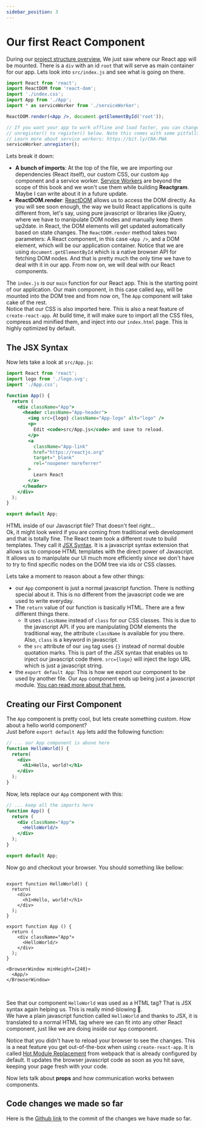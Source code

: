 ```yaml
---
sidebar_position: 3
---
```


# Our first React Component

During our [project structure overview](./project-structure.md), We just saw where our React app will be mounted. There is a `div` with an id `root` that will serve as main container for our app. Lets look into `src/index.js` and see what is going on there.

```jsx title="/src/index.js"
import React from 'react';
import ReactDOM from 'react-dom';
import './index.css';
import App from './App';
import * as serviceWorker from './serviceWorker';

ReactDOM.render(<App />, document.getElementById('root'));

// If you want your app to work offline and load faster, you can change
// unregister() to register() below. Note this comes with some pitfalls.
// Learn more about service workers: https://bit.ly/CRA-PWA
serviceWorker.unregister();
```

Lets break it down:

- **A bunch of imports**: At the top of the file, we are importing our dependencies (React itself), our custom CSS, our custom `App` component and a service worker. [Service Workers](https://developers.google.com/web/fundamentals/primers/service-workers) are beyond the scope of this book and we won't use them while building **Reactgram**. Maybe I can write about it in a future update.
- **ReactDOM.render**: [ReactDOM](https://reactjs.org/docs/react-dom.html) allows us to access the DOM directly. As you will see soon enough, the way we build React applications is quite different from, let's say, using pure javascript or libraries like jQuery, where we have to manipulate DOM nodes and manually keep them up2date. in React, the DOM elements will get updated automatically based on state changes. The `ReactDOM.render` method takes two parameters: A React component, in this case `<App />`, and a DOM element, which will be our application container. Notice that we are using `document.getElementById` which is a native browser API for fetching DOM nodes. And that is pretty much the only time we have to deal with it in our app. From now on, we will deal with our React components.

The `index.js` is our `main` function for our React app. This is the starting point of our application. Our main component, in this case called `App`, will be mounted into the DOM tree and from now on, The `App` component will take cake of the rest.  
Notice that our CSS is also imported here. This is also a neat feature of `create-react-app`. At build time, it will make sure to import all the CSS files, compress and minified them, and inject into our `index.html` page. This is highly optimized by default.
  
## The JSX Syntax

Now lets take a look at `src/App.js`:

```jsx title="/src/App.js"
import React from 'react';
import logo from './logo.svg';
import './App.css';

function App() {
  return (
    <div className="App">
      <header className="App-header">
        <img src={logo} className="App-logo" alt="logo" />
        <p>
          Edit <code>src/App.js</code> and save to reload.
        </p>
        <a
          className="App-link"
          href="https://reactjs.org"
          target="_blank"
          rel="noopener noreferrer"
        >
          Learn React
        </a>
      </header>
    </div>
  );
}

export default App;
```

HTML inside of our Javascript file? That doesn't feel right...  
Ok, it might look weird if you are coming from traditional web development and that is totally fine. The React team took a different route to build templates. They call it [JSX Syntax](https://reactjs.org/docs/introducing-jsx.html). It is a javascript syntax extension that allows us to compose HTML templates with the direct power of Javascript. It allows us to manipulate our UI much more efficiently since we don't have to try to find specific nodes on the DOM tree via ids or CSS classes.  
  
Lets take a moment to reason about a few other things:

- our `App` component is just a normal javascript function. There is nothing special about it. This is no different from the javascript code we are used to write everyday.
- The `return` value of our function is basically HTML. There are a few different things there.
  - It uses `className` instead of `class` for our CSS classes. This is due to the javascript API. if you are manipulating DOM elements the traditional way, the attribute `className` is available for you there. Also, `class` is a keyword in javascript.
  - the `src` attribute of our `img` tag uses `{}` instead of normal double quotation marks. This is part of the JSX syntax that enables us to inject our javascript code there. `src={logo}` will inject the logo URL which is just a javascript string.
- the `export default App`: This is how we export our component to be used by another file. Our `App` component ends up being just a javascript module. [You can read more about that here.](https://developer.mozilla.org/en-US/docs/Web/JavaScript/Guide/Modules)

## Creating our First Component

The `App` component is pretty cool, but lets create something custom. How about a hello world component?  
Just before `export default App` lets add the following function:

```jsx title="/src/App.js"
// ... our App component is above here
function HelloWorld() {
  return(
    <div>
      <h1>Hello, world!</h1>
    </div>
  );
}
```

Now, lets replace our `App` component with this:

```jsx title="/src/App.js"
// ... keep all the imports here
function App() {
  return (
    <div className="App">
      <HelloWorld/>
    </div>
  );
}

export default App;
```

Now go and checkout your browser. You should something like bellow:


```mdx-code-block

export function HelloWorld() {
  return(
    <div>
      <h1>Hello, world!</h1>
    </div>
  );
}

export function App () {
  return (
    <div className="App">
      <HelloWorld/>
    </div>
  );
}

<BrowserWindow minHeight={240}>
  <App/>
</BrowserWindow>
```
<br/>

See that our component `HelloWorld` was used as a HTML tag? That is JSX syntax again helping us. This is really mind-blowing 🤯.  
We have a plain javascript function called `HelloWorld` and thanks to JSX, it is translated to a normal HTML tag where we can fit into any other React component, just like we are doing inside our `App` component.

Notice that you didn't have to reload your browser to see the changes. This is a neat feature you get out-of-the-box when using `create-react-app`. It is called [Hot Module Replacement](https://webpack.js.org/guides/hot-module-replacement/) from webpack that is already configured by default. It updates the browser javascript code as soon as you hit save, keeping your page fresh with your code.

Now lets talk about **props** and how communication works between components.

## Code changes we made so far

Here is the [Github link](https://github.com/brunojppb/reactgram-web/commit/46e03b893bd80722e878918a6c24af63ede70571) to the commit of the changes we have made so far.
